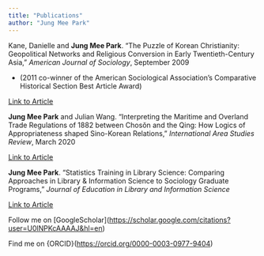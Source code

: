 ```yaml
---
title: "Publications"
author: "Jung Mee Park"
---
```


Kane, Danielle and **Jung Mee Park**. "The Puzzle of Korean Christianity: Geopolitical Networks and Religious Conversion in Early Twentieth-Century Asia," *American Journal of Sociology*, September 2009

-   (2011 co-winner of the American Sociological Association's Comparative Historical Section Best Article Award)

[Link to Article](https://www.jstor.org/stable/10.1086/599246?seq=1)

**Jung Mee Park** and Julian Wang. "Interpreting the Maritime and Overland Trade Regulations of 1882 between Chosŏn and the Qing: How Logics of Appropriateness shaped Sino-Korean Relations," *International Area Studies Review*, March 2020

[Link to Article](https://doi.org/10.1177/2233865919871704)

**Jung Mee Park**. "Statistics Training in Library Science: Comparing Approaches in Library & Information Science to Sociology Graduate Programs," *Journal of Education in Library and Information Science*

[Link to Article](https://doi.org/10.3138/jelis-2020-0080)

Follow me on \[GoogleScholar\](<https://scholar.google.com/citations?user=U0lNPKcAAAAJ&hl=en>)

Find me on {ORCID}(<https://orcid.org/0000-0003-0977-9404>)
